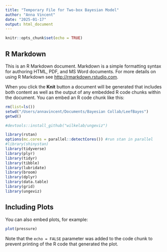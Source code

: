```yaml
---
title: "Temporary File for Two-box Bayesian Model"
author: "Anna Vincent"
date: "2025-01-17"
output: html_document
---
```


```r
knitr::opts_chunk$set(echo = TRUE)
```

## R Markdown

This is an R Markdown document. Markdown is a simple formatting syntax for authoring HTML, PDF, and MS Word documents. For more details on using R Markdown see <http://rmarkdown.rstudio.com>.

When you click the **Knit** button a document will be generated that includes both content as well as the output of any embedded R code chunks within the document. You can embed an R code chunk like this:

```r

rm(list=ls())
setwd("/Users/annavincent/Documents/Bayesian Collab/LeefBayes")
getwd()

#devtools::install_github("wilkelab/ungeviz")

library(rstan)
options(mc.cores = parallel::detectCores()) #run stan in parallel
#library(shinystan)
library(tidyverse)
library(plyr)
library(tidyr)
library(tibble)
library(lubridate)
library(broom)
library(dplyr)
library(data.table)
library(grid)
library(ungeviz)

```

## Including Plots

You can also embed plots, for example:

```r
plot(pressure)
```

Note that the `echo = FALSE` parameter was added to the code chunk to prevent printing of the R code that generated the plot.
